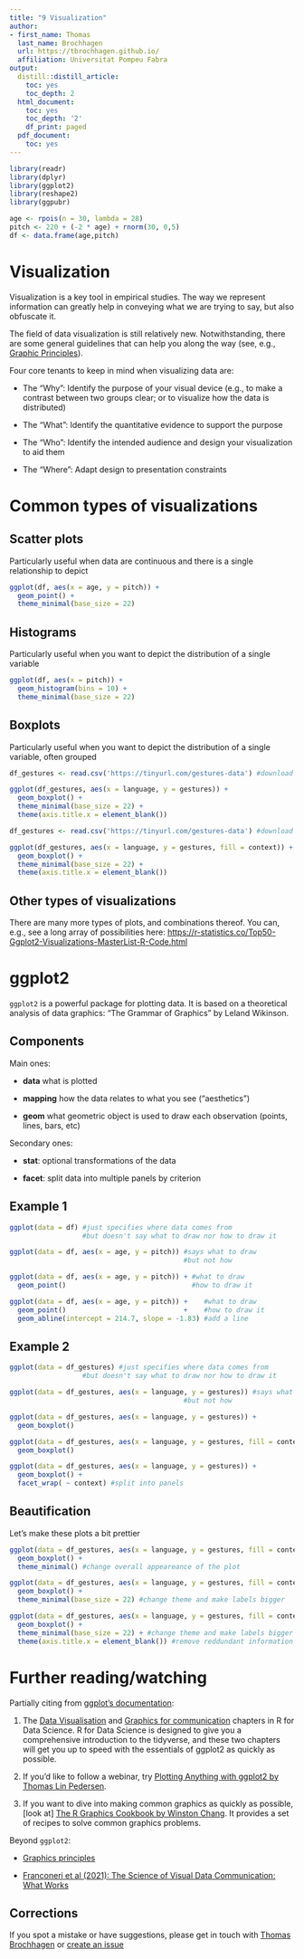 ```yaml
---
title: "9 Visualization"
author:
- first_name: Thomas
  last_name: Brochhagen
  url: https://tbrochhagen.github.io/
  affiliation: Universitat Pompeu Fabra
output:
  distill::distill_article:
    toc: yes
    toc_depth: 2
  html_document:
    toc: yes
    toc_depth: '2'
    df_print: paged
  pdf_document:
    toc: yes
---
```



```r
library(readr)
library(dplyr)
library(ggplot2)
library(reshape2)
library(ggpubr)

age <- rpois(n = 30, lambda = 28)
pitch <- 220 + (-2 * age) + rnorm(30, 0,5)
df <- data.frame(age,pitch)
```

# Visualization

Visualization is a key tool in empirical studies. The way we represent information can greatly help in conveying what we are trying to say, but also obfuscate it. 

The field of data visualization is still relatively new. Notwithstanding, there are some general guidelines that can help you along the way (see, e.g., [Graphic Principles](https://github.com/GraphicsPrinciples/CheatSheet/blob/master/NVSCheatSheet.pdf)).

Four core tenants to keep in mind when visualizing data are:

* The "Why": Identify the purpose of your visual device (e.g., to make a contrast between two groups clear; or to visualize how the data is distributed)

* The "What": Identify the quantitative evidence to support the purpose

* The "Who": Identify the intended audience and design your visualization to aid them

* The "Where": Adapt design to presentation constraints


# Common types of visualizations

## Scatter plots

Particularly useful when data are continuous and there is a single relationship to depict

```r

ggplot(df, aes(x = age, y = pitch)) + 
  geom_point() +
  theme_minimal(base_size = 22)
```
## Histograms

Particularly useful when you want to depict the distribution of a single variable

```r

ggplot(df, aes(x = pitch)) +
  geom_histogram(bins = 10) +
  theme_minimal(base_size = 22)

```

## Boxplots

Particularly useful when you want to depict the distribution of a single variable, often grouped


```r
df_gestures <- read.csv('https://tinyurl.com/gestures-data') #download data

ggplot(df_gestures, aes(x = language, y = gestures)) +
  geom_boxplot() +
  theme_minimal(base_size = 22) +
  theme(axis.title.x = element_blank())
```

```r
df_gestures <- read.csv('https://tinyurl.com/gestures-data') #download data

ggplot(df_gestures, aes(x = language, y = gestures, fill = context)) +
  geom_boxplot() +
  theme_minimal(base_size = 22) +
  theme(axis.title.x = element_blank())
```

## Other types of visualizations

There are many more types of plots, and combinations thereof. You can, e.g., see a long array of possibilities here: [https://r-statistics.co/Top50-Ggplot2-Visualizations-MasterList-R-Code.html](https://r-statistics.co/Top50-Ggplot2-Visualizations-MasterList-R-Code.html)


# ggplot2

`ggplot2` is a powerful package for plotting data. It is based on a theoretical analysis of data graphics: “The Grammar of Graphics” by Leland Wikinson.

## Components

Main ones:

* **data** what is plotted

* **mapping** how the data relates to what you see ("aesthetics")

* **geom** what geometric object is used to draw each observation (points, lines, bars, etc)

Secondary ones:

* **stat**: optional transformations of the data

* **facet**: split data into multiple panels by criterion


## Example 1

```r
ggplot(data = df) #just specifies where data comes from 
                  #but doesn't say what to draw nor how to draw it
```

```r
ggplot(data = df, aes(x = age, y = pitch)) #says what to draw
                                           #but not how
```
```r
ggplot(data = df, aes(x = age, y = pitch)) + #what to draw
  geom_point()                               #how to draw it
```


```r
ggplot(data = df, aes(x = age, y = pitch)) +    #what to draw
  geom_point()                             +    #how to draw it
  geom_abline(intercept = 214.7, slope = -1.83) #add a line
```

## Example 2

```r
ggplot(data = df_gestures) #just specifies where data comes from 
                  #but doesn't say what to draw nor how to draw it
```

```r
ggplot(data = df_gestures, aes(x = language, y = gestures)) #says what to draw
                                           #but not how
```

```r
ggplot(data = df_gestures, aes(x = language, y = gestures)) +
  geom_boxplot()
```
```r
ggplot(data = df_gestures, aes(x = language, y = gestures, fill = context)) +
  geom_boxplot()
```
```r
ggplot(data = df_gestures, aes(x = language, y = gestures)) +
  geom_boxplot() + 
  facet_wrap( ~ context) #split into panels
```

## Beautification

Let's make these plots a bit prettier

```r
ggplot(data = df_gestures, aes(x = language, y = gestures, fill = context)) +
  geom_boxplot() +
  theme_minimal() #change overall appeareance of the plot
```
```r
ggplot(data = df_gestures, aes(x = language, y = gestures, fill = context)) +
  geom_boxplot() +
  theme_minimal(base_size = 22) #change theme and make labels bigger
```
```r
ggplot(data = df_gestures, aes(x = language, y = gestures, fill = context)) +
  geom_boxplot() +
  theme_minimal(base_size = 22) + #change theme and make labels bigger
  theme(axis.title.x = element_blank()) #remove reddundant information
```

# Further reading/watching

Partially citing from [ggplot's documentation](https://ggplot2.tidyverse.org/):

1. The [Data Visualisation](https://r4ds.had.co.nz/data-visualisation.html) and [Graphics for communication](https://r4ds.had.co.nz/graphics-for-communication.html) chapters in R for Data Science. R for Data Science is designed to give you a comprehensive introduction to the tidyverse, and these two chapters will get you up to speed with the essentials of ggplot2 as quickly as possible.

2. If you’d like to follow a webinar, try [Plotting Anything with ggplot2 by Thomas Lin Pedersen](https://r-graphics.org/).

3. If you want to dive into making common graphics as quickly as possible, [look at] [The R Graphics Cookbook by Winston Chang](https://r-graphics.org/). It provides a set of recipes to solve common graphics problems.

Beyond `ggplot2`:

* [Graphics principles](https://graphicsprinciples.github.io/)

* [Franconeri et al (2021): The Science of Visual Data Communication: What Works](https://www2.econ.iastate.edu/tesfatsi/ScienceOfVisualDataCommunication.FranconeriEtAl2021.pdf)

## Corrections {.appendix}
If you spot a mistake or have suggestions, please get in touch with [Thomas Brochhagen](https://brochhagen.github.io) or [create an issue](https://github.com/metodesempirics/metodesempirics.github.io/issues/new)
